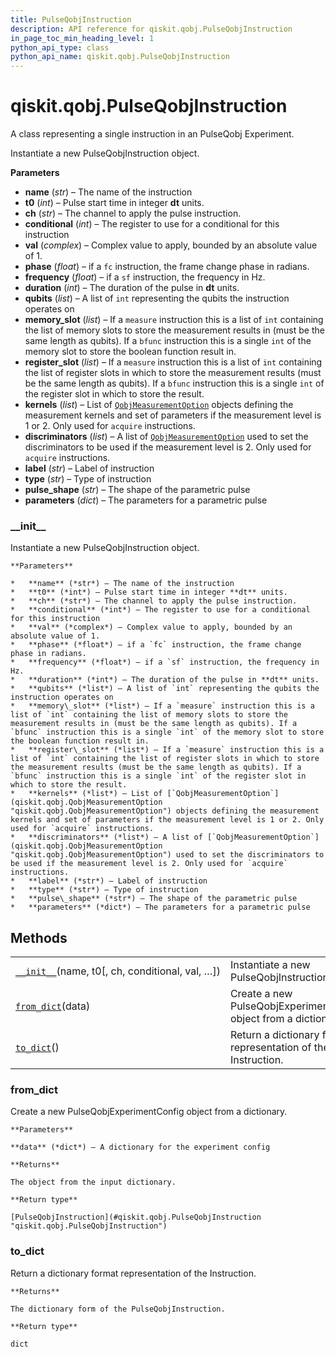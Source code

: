 ```yaml
---
title: PulseQobjInstruction
description: API reference for qiskit.qobj.PulseQobjInstruction
in_page_toc_min_heading_level: 1
python_api_type: class
python_api_name: qiskit.qobj.PulseQobjInstruction
---
```


<span id="qiskit-qobj-pulseqobjinstruction" />

# qiskit.qobj.PulseQobjInstruction

<Class id="qiskit.qobj.PulseQobjInstruction" isDedicatedPage={true} github="https://github.com/qiskit/qiskit/tree/stable/0.18/qiskit/qobj/pulse_qobj.py" signature="PulseQobjInstruction(name, t0, ch=None, conditional=None, val=None, phase=None, duration=None, qubits=None, memory_slot=None, register_slot=None, kernels=None, discriminators=None, label=None, type=None, pulse_shape=None, parameters=None, frequency=None)" modifiers="class">
  A class representing a single instruction in an PulseQobj Experiment.

  Instantiate a new PulseQobjInstruction object.

  **Parameters**

  *   **name** (*str*) – The name of the instruction
  *   **t0** (*int*) – Pulse start time in integer **dt** units.
  *   **ch** (*str*) – The channel to apply the pulse instruction.
  *   **conditional** (*int*) – The register to use for a conditional for this instruction
  *   **val** (*complex*) – Complex value to apply, bounded by an absolute value of 1.
  *   **phase** (*float*) – if a `fc` instruction, the frame change phase in radians.
  *   **frequency** (*float*) – if a `sf` instruction, the frequency in Hz.
  *   **duration** (*int*) – The duration of the pulse in **dt** units.
  *   **qubits** (*list*) – A list of `int` representing the qubits the instruction operates on
  *   **memory\_slot** (*list*) – If a `measure` instruction this is a list of `int` containing the list of memory slots to store the measurement results in (must be the same length as qubits). If a `bfunc` instruction this is a single `int` of the memory slot to store the boolean function result in.
  *   **register\_slot** (*list*) – If a `measure` instruction this is a list of `int` containing the list of register slots in which to store the measurement results (must be the same length as qubits). If a `bfunc` instruction this is a single `int` of the register slot in which to store the result.
  *   **kernels** (*list*) – List of [`QobjMeasurementOption`](qiskit.qobj.QobjMeasurementOption "qiskit.qobj.QobjMeasurementOption") objects defining the measurement kernels and set of parameters if the measurement level is 1 or 2. Only used for `acquire` instructions.
  *   **discriminators** (*list*) – A list of [`QobjMeasurementOption`](qiskit.qobj.QobjMeasurementOption "qiskit.qobj.QobjMeasurementOption") used to set the discriminators to be used if the measurement level is 2. Only used for `acquire` instructions.
  *   **label** (*str*) – Label of instruction
  *   **type** (*str*) – Type of instruction
  *   **pulse\_shape** (*str*) – The shape of the parametric pulse
  *   **parameters** (*dict*) – The parameters for a parametric pulse

  ### \_\_init\_\_

  <Function id="qiskit.qobj.PulseQobjInstruction.__init__" signature="__init__(name, t0, ch=None, conditional=None, val=None, phase=None, duration=None, qubits=None, memory_slot=None, register_slot=None, kernels=None, discriminators=None, label=None, type=None, pulse_shape=None, parameters=None, frequency=None)">
    Instantiate a new PulseQobjInstruction object.

    **Parameters**

    *   **name** (*str*) – The name of the instruction
    *   **t0** (*int*) – Pulse start time in integer **dt** units.
    *   **ch** (*str*) – The channel to apply the pulse instruction.
    *   **conditional** (*int*) – The register to use for a conditional for this instruction
    *   **val** (*complex*) – Complex value to apply, bounded by an absolute value of 1.
    *   **phase** (*float*) – if a `fc` instruction, the frame change phase in radians.
    *   **frequency** (*float*) – if a `sf` instruction, the frequency in Hz.
    *   **duration** (*int*) – The duration of the pulse in **dt** units.
    *   **qubits** (*list*) – A list of `int` representing the qubits the instruction operates on
    *   **memory\_slot** (*list*) – If a `measure` instruction this is a list of `int` containing the list of memory slots to store the measurement results in (must be the same length as qubits). If a `bfunc` instruction this is a single `int` of the memory slot to store the boolean function result in.
    *   **register\_slot** (*list*) – If a `measure` instruction this is a list of `int` containing the list of register slots in which to store the measurement results (must be the same length as qubits). If a `bfunc` instruction this is a single `int` of the register slot in which to store the result.
    *   **kernels** (*list*) – List of [`QobjMeasurementOption`](qiskit.qobj.QobjMeasurementOption "qiskit.qobj.QobjMeasurementOption") objects defining the measurement kernels and set of parameters if the measurement level is 1 or 2. Only used for `acquire` instructions.
    *   **discriminators** (*list*) – A list of [`QobjMeasurementOption`](qiskit.qobj.QobjMeasurementOption "qiskit.qobj.QobjMeasurementOption") used to set the discriminators to be used if the measurement level is 2. Only used for `acquire` instructions.
    *   **label** (*str*) – Label of instruction
    *   **type** (*str*) – Type of instruction
    *   **pulse\_shape** (*str*) – The shape of the parametric pulse
    *   **parameters** (*dict*) – The parameters for a parametric pulse
  </Function>

  ## Methods

  |                                                                                                                                            |                                                                  |
  | ------------------------------------------------------------------------------------------------------------------------------------------ | ---------------------------------------------------------------- |
  | [`__init__`](#qiskit.qobj.PulseQobjInstruction.__init__ "qiskit.qobj.PulseQobjInstruction.__init__")(name, t0\[, ch, conditional, val, …]) | Instantiate a new PulseQobjInstruction object.                   |
  | [`from_dict`](#qiskit.qobj.PulseQobjInstruction.from_dict "qiskit.qobj.PulseQobjInstruction.from_dict")(data)                              | Create a new PulseQobjExperimentConfig object from a dictionary. |
  | [`to_dict`](#qiskit.qobj.PulseQobjInstruction.to_dict "qiskit.qobj.PulseQobjInstruction.to_dict")()                                        | Return a dictionary format representation of the Instruction.    |

  ### from\_dict

  <Function id="qiskit.qobj.PulseQobjInstruction.from_dict" signature="from_dict(data)" modifiers="classmethod">
    Create a new PulseQobjExperimentConfig object from a dictionary.

    **Parameters**

    **data** (*dict*) – A dictionary for the experiment config

    **Returns**

    The object from the input dictionary.

    **Return type**

    [PulseQobjInstruction](#qiskit.qobj.PulseQobjInstruction "qiskit.qobj.PulseQobjInstruction")
  </Function>

  ### to\_dict

  <Function id="qiskit.qobj.PulseQobjInstruction.to_dict" signature="to_dict()">
    Return a dictionary format representation of the Instruction.

    **Returns**

    The dictionary form of the PulseQobjInstruction.

    **Return type**

    dict
  </Function>
</Class>

